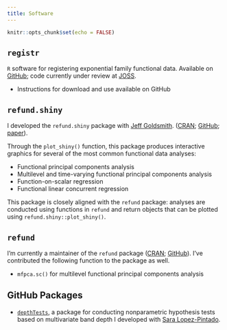 ```yaml
---
title: Software
---
```


```r
knitr::opts_chunk$set(echo = FALSE)
```

<link rel="stylesheet" href="academicons.css"/>
<link rel="stylesheet" href="styles.css" type="text/css">

## `registr`

`R` software for registering exponential family functional data. Available on [GitHub](https://github.com/julia-wrobel/registr); code currently under review at [JOSS](https://joss.theoj.org/).

* Instructions for download and use available on GitHub

## `refund.shiny`

I developed the `refund.shiny` package with [Jeff Goldsmith](http://jeffgoldsmith.com/).  ([CRAN](https://cran.r-project.org/web/packages/refund.shiny/index.html); [GitHub](https://github.com/refunders/refund.shiny); [paper](http://onlinelibrary.wiley.com/doi/10.1002/sta4.109/abstract)). 

Through the `plot_shiny()` function, this package produces interactive graphics for several of the most common functional data analyses:

* Functional principal components analysis
* Multilevel and time-varying functional principal components analysis
* Function-on-scalar regression
* Functional linear concurrent regression

This package is closely aligned with the `refund` package: analyses are conducted using functions in `refund` and return objects that can be plotted using `refund.shiny::plot_shiny()`.

## `refund`

I'm currently a maintainer of the `refund` package ([CRAN](https://cran.r-project.org/web/packages/refund/index.html); [GitHub](https://github.com/refunders/refund)). I've contributed the following function to the package as well.

* `mfpca.sc()` for multilevel functional principal components analysis


## GitHub Packages

* [`depthTests`](https://github.com/julia-wrobel/depthTests), a package for conducting nonparametric hypothesis tests based on multivariate band depth I developed with [Sara Lopez-Pintado](https://www.mailman.columbia.edu/people/our-faculty/sl2929).





